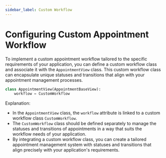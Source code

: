 ```yaml
---
sidebar_label: Custom Workflow
---
```


# Configuring Custom Appointment Workflow

To implement a custom appointment workflow tailored to the specific requirements of your application, you can define a custom workflow class and associate it with the `AppointmentView` class. This custom workflow class can encapsulate unique statuses and transitions that align with your appointment management processes.

```python
class AppointmentView(AppointmentBaseView):
    workflow = CustomWorkflow
```

Explanation:
- In the `AppointmentView` class, the `workflow` attribute is linked to a custom workflow class `CustomWorkflow`.
- The `CustomWorkflow` class should be defined separately to manage the statuses and transitions of appointments in a way that suits the workflow needs of your application.
- By integrating a custom workflow class, you can create a tailored appointment management system with statuses and transitions that align precisely with your application's requirements.